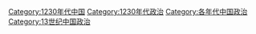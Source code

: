 [[Category:1230年代中国|Category:1230年代中国]]
[[Category:1230年代政治|Category:1230年代政治]]
[[Category:各年代中国政治|Category:各年代中国政治]]
[[Category:13世纪中国政治|Category:13世纪中国政治]]